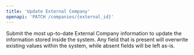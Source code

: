 ```yaml
---
title: 'Update External Company'
openapi: 'PATCH /companies/{external_id}'
---
```


Submit the most up-to-date External Company information to update the information stored inside the system. Any field that is present will overwrite existing values within the system, while absent fields will be left as-is.
